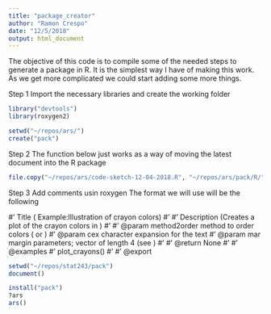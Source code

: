 ```yaml
---
title: "package_creator"
author: "Ramon Crespo"
date: "12/5/2018"
output: html_document
---
```

The objective of this code is to compile some of the needed steps to generate a package in R. It is the simplest way I have of making this work. As we get more complicated we could start adding some more things. 

Step 1
Import the necessary libraries and create the working folder
```r
library("devtools")
library(roxygen2)

setwd("~/repos/ars/")
create("pack")
```

Step 2
The function below just works as a way of moving the latest document into the R package
```r
file.copy("~/repos/ars/code-sketch-12-04-2018.R", "~/repos/ars/pack/R/" )
```

Step 3
Add comments usin roxygen 
The format we will use will be the following

#' Title ( Example:Illustration of crayon colors)
#'
#' Description (Creates a plot of the crayon colors in \code{\link{brocolors}})
#'
#' @param method2order method to order colors (\code{"hsv"} or \code{"cluster"})
#' @param cex character expansion for the text
#' @param mar margin parameters; vector of length 4 (see \code{\link[graphics]{par}})
#'
#' @return None
#'
#' @examples
#' plot_crayons()
#'
#' @export

```r
setwd("~/repos/stat243/pack")
document()
```


```r
install("pack")
?ars
ars()
```

